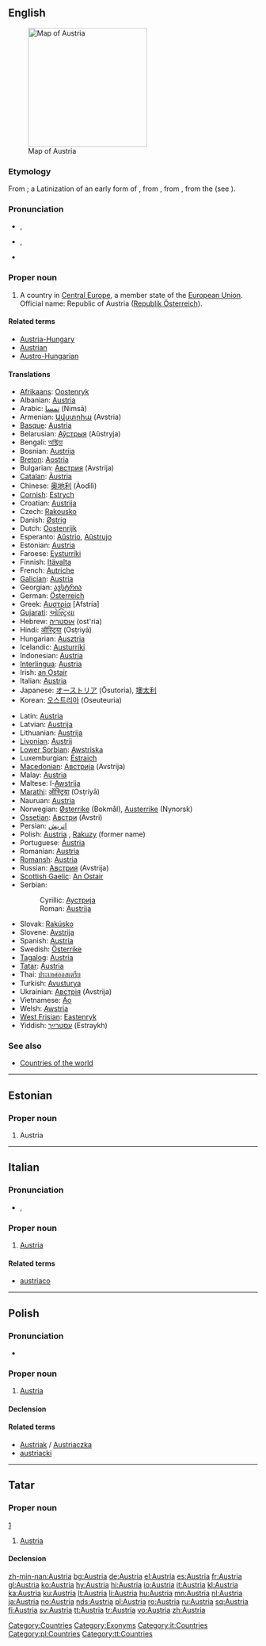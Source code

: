 {{wikipedia}}
==English==
[[Image:Au-map.png|thumb|right|240px|Map of Austria]]

===Etymology===
From {{etyl|la}} {{term|Austria|lang=la}}; a Latinization of an early form of {{etyl|de}} {{term|Österreich|lang=de||eastern empire}}, from {{etyl|goh}} {{term|ostar||eastern|lang=goh}}, from {{proto|Germanic|austra}}, from the {{proto|Indo-European|aus-|to shine}} (see {{term|dawn}}).

===Pronunciation===
* {{a|UK}} {{IPA|/ˈɒs.tɹi.ə/|/ˈɔː.stɹi.ə/}}, {{SAMPA|/"Qs.tri.@/|/"O:.stri.@/}}
* {{a|US}} {{IPA|/ˈɑs.tɹi.ə/|/ˈɔː.stɹi.ə/}}, {{SAMPA|/"As.tri.@/|/"O:.stri.@/}}
* {{audio|en-us-Austria.ogg|Audio (US)}}

===Proper noun===
{{en-proper noun}}

# A country in [[Central Europe]], a member state of the [[European Union]]. Official name: Republic of Austria ([[Republik Österreich]]).

====Related terms====
* [[Austria-Hungary]]
* [[Austrian]]
* [[Austro-Hungarian]]

====Translations====
{{trans-top|Austria}}
* [[Afrikaans]]: [[Oostenryk]]
* Albanian: [[#Albanian|Austria]]
* Arabic: [[نمسا]] (Nimsā)
* Armenian: [[Ավստրիա]] (Avstria)
* [[Basque]]: [[#Basque|Austria]]
* Belarusian: [[Аўстрыя]] (Aŭstryja)
* Bengali: [[অস্ট্রিয়া]]
* Bosnian: [[Austrija]] {{f}}
* [[Breton]]: [[Aostria]]
* Bulgarian: [[Австрия]] (Avstrija) {{f}}
* [[Catalan]]: [[Àustria]]
* Chinese: [[奥地利]] (Àodìlì)
* [[Cornish]]: [[Estrych]]
* Croatian: [[Austrija]] {{f}}
* Czech: [[Rakousko]] {{n}}
* Danish: [[Østrig]]
* Dutch: [[Oostenrijk]] {{n}}
* Esperanto: [[Aŭstrio]], [[Aŭstrujo]]
* Estonian: [[#Estonian|Austria]]
* Faroese: [[Eysturríki]]
* Finnish: [[Itävalta]]
* French: [[Autriche]] {{f}}
* [[Galician]]: [[#Galician|Austria]]
* Georgian: [[ავსტრია]]
* German: [[Österreich]] {{n}}
* Greek: [[Αυστρία]] [Afstría] {{f}}
* [[Gujarati]]: [[ઓસ્ટ્રિયા]]
* Hebrew: [[אוסטריה]] (ost'ria)
* Hindi: [[ऑस्ट्रिया]] (Osṭriyā)
* Hungarian: [[Ausztria]]
* Icelandic: [[Austurríki]]
* Indonesian: [[#Indonesian|Austria]]
* [[Interlingua]]: [[#Interlingua|Austria]]
* Irish: [[an Ostair]] {{f}}
* Italian: [[#Italian|Austria]] {{f}}
* Japanese: [[オーストリア]] (Ōsutoria), [[墺太利]]
* Korean: [[오스트리아]] (Oseuteuria)
{{trans-mid}}
* Latin: [[#Latin|Austria]]
* Latvian: [[Austrija]]
* Lithuanian: [[Austrija]]
* [[Livonian]]: [[Austrij]]
* [[Lower Sorbian]]: [[Awstriska]]
* Luxemburgian: [[Éstraich]]
* [[Macedonian]]: [[Австрија]] (Avstrija)
* Malay: [[#Malay|Austria]]
* Maltese: l-[[Awstrija]]
* [[Marathi]]: [[ऑस्ट्रिया]] (Osṭriyā)
* Nauruan: [[#Nauruan|Austria]]
* Norwegian: [[Østerrike]] (Bokmål), [[Austerrike]] (Nynorsk)
* [[Ossetian]]: [[Австри]] (Avstri)
* Persian: [[اتریش]]
* Polish: [[#Polish|Austria]] {{f}}, [[Rakuzy]] (former name)
* Portuguese: [[Áustria]] {{f}}
* Romanian: [[#Romanian|Austria]] {{f}}
* [[Romansh]]: [[#Romansh|Austria]]
* Russian: [[Австрия]] (Avstrija) {{f}}
* [[Scottish Gaelic]]: [[An Ostair]]
* Serbian:
*: Cyrillic: [[Аустрија]] {{f}}
*: Roman: [[Austrija]] {{f}}
* Slovak: [[Rakúsko]] {{n}}
* Slovene: [[Avstrija]] {{f}}
* Spanish: [[#Spanish|Austria]] {{f}}
* Swedish: [[Österrike]]
* [[Tagalog]]: [[#Tagalog|Austria]]
* [[Tatar]]: [[Austria#Tatar|Austria]]
* Thai: [[ประเทศออสเตรีย]]
* Turkish: [[Avusturya]]
* Ukrainian: [[Австрія]] (Avstrija) {{f}}
* Vietnamese: [[Áo]]
* Welsh: [[Awstria]] {{f}}
* [[West Frisian]]: [[Eastenryk]]
* Yiddish: [[עסטרײַך]] (Estraykh)
{{trans-bottom}}

===See also===
* [[Appendix:Countries of the world|Countries of the world]]

[[Category:Countries]]
[[Category:Exonyms]]

----

==Estonian==

===Proper noun===
{{infl|et|proper noun}}

# Austria {{et-country}}

----

==Italian==
{{wikipedia|lang=it}}

===Pronunciation===
* {{IPA|/ˈaustrja/|lang=it}}, {{SAMPA|/"austrja/|lang=it}}

===Proper noun===
{{infl|it|proper noun|g=f}}

# [[#English|Austria]]

====Related terms====
* [[austriaco]]

[[Category:it:Countries]]

----

==Polish==

===Pronunciation===
* {{IPA|/ˈawstrja/|lang=pl}}

===Proper noun===
{{infl|pl|proper noun|g=f}}

# [[#English|Austria]]

====Declension====
{{pl-decl-noun-sing
|Austria
|Austrii
|Austrii
|Austrię
|Austrią
|Austrii
|Austrio
}}

====Related terms====
* [[Austriak]] / [[Austriaczka]]
* [[austriacki]]

[[Category:pl:Countries]]

----

==Tatar==

===Proper noun===
{{infl|tt|proper noun}} [http://www.azatliq.org/news/diaspora/tb/archives/2005/09/08.asp]

# [[Austria#English|Austria]]

====Declension====
{{tt-latin-noun|nıñ|ga|nı|da|dan}}

[[Category:tt:Countries]]

[[zh-min-nan:Austria]]
[[bg:Austria]]
[[de:Austria]]
[[el:Austria]]
[[es:Austria]]
[[fr:Austria]]
[[gl:Austria]]
[[ko:Austria]]
[[hy:Austria]]
[[hi:Austria]]
[[io:Austria]]
[[it:Austria]]
[[kl:Austria]]
[[ka:Austria]]
[[ku:Austria]]
[[lt:Austria]]
[[li:Austria]]
[[hu:Austria]]
[[mn:Austria]]
[[nl:Austria]]
[[ja:Austria]]
[[no:Austria]]
[[nds:Austria]]
[[pl:Austria]]
[[ro:Austria]]
[[ru:Austria]]
[[sq:Austria]]
[[fi:Austria]]
[[sv:Austria]]
[[tt:Austria]]
[[tr:Austria]]
[[vo:Austria]]
[[zh:Austria]]